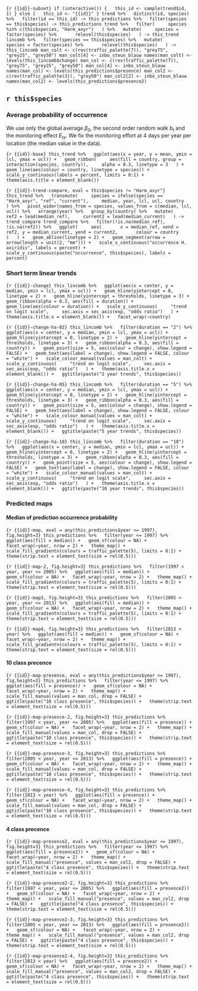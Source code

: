 ```{r {{id}}-subset}
if (interactive()) {
  this_id <- sample(trend$id, 1)
} else {
  this_id <- "{{id}}"
}
trend %>%
  distinct(id, species) %>%
  filter(id == this_id) -> this
predictions %>%
  filter(species == this$species) -> this_predictions
trend %>%
  filter(
    species %in% c(this$species, "Harm_axyr")
  ) %>%
  mutate(
    species = factor(species) %>%
      relevel(this$species)
  ) -> this_trend
lincomb %>%
  filter(species == this$species) %>%
  mutate(
    species = factor(species) %>%
      relevel(this$species)
  ) -> this_lincomb
man_colt <- c(rev(traffic_palette(7)), "grey75", "grey25", "grey50")
man_colt[4] <- inbo_steun_blauw
names(man_colt) <- levels(this_lincomb$change)
man_col <- c(rev(traffic_palette(7)), "grey75", "grey25", "grey50")
man_col[4] <- inbo_steun_blauw
names(man_col) <- levels(this_predictions$presence)
man_col2 <- c(rev(traffic_palette(3)), "grey50")
man_col2[2] <- inbo_steun_blauw
names(man_col2) <- levels(this_predictions$presence2)
```

## `r this$species`

### Average probability of occurrence

We use only the global average $\beta_0$, the second order random walk $b_t$ and the monitoring effect $E_{tx}$.
We fix the monitoring effort at 4 days per year per location (the median value in the data).

```{r {{id}}-base}
this_trend %>%
  ggplot(aes(x = year, y = mean, ymin = lcl, ymax = ucl)) +
  geom_ribbon(
    aes(fill = country, group = interaction(species, country)),
    alpha = 0.3, linetype = 3
  ) +
  geom_line(aes(colour = country, linetype = species)) +
  scale_y_continuous(labels = percent, limits = 0:1) +
  theme(axis.title = element_blank())
```

```{r {{id}}-trend-compare, eval = this$species != "Harm_axyr"}
this_trend %>%
  transmute(
    species = ifelse(species == "Harm_axyr", "ref", "current"),
    median, year, lcl, ucl, country
  ) %>%
  pivot_wider(names_from = species, values_from = c(median, lcl, ucl)) %>%
  arrange(year) %>%
  group_by(country) %>%
  mutate(
    ref2 = lead(median_ref),
    current2 = lead(median_current)
  ) -> trend_compare
trend_compare %>%
  filter(!is.na(median_ref), !is.na(ref2)) %>%
  ggplot(
    aes(
      x = median_ref, xend = ref2, y = median_current, yend = current2,
      colour = country
    )
  ) +
  geom_abline(linetype = 2) +
  geom_segment(arrow = arrow(length = unit(2, "mm"))) +
  scale_x_continuous("occurrence H. axiridis", labels = percent) +
  scale_y_continuous(paste("occurrence", this$species), labels = percent)
```

### Short term linear trends

```{r {{id}}-change}
this_lincomb %>%
  ggplot(aes(x = center, y = median, ymin = lcl, ymax = ucl)) +
  geom_hline(yintercept = 0, linetype = 2) +
  geom_hline(yintercept = thresholds, linetype = 3) +
  geom_ribbon(alpha = 0.3, aes(fill = duration)) +
  geom_line(aes(colour = duration)) +
  scale_y_continuous(
    "trend on logit scale",
    sec.axis = sec_axis(exp, "odds ratio")
  ) +
  theme(axis.title.x = element_blank()) +
  facet_wrap(~country)
```

```{r {{id}}-change-ha-02}
this_lincomb %>%
  filter(duration == "2") %>%
  ggplot(aes(x = center, y = median, ymin = lcl, ymax = ucl)) +
  geom_hline(yintercept = 0, linetype = 2) +
  geom_hline(yintercept = thresholds, linetype = 3) +
  geom_ribbon(alpha = 0.3, aes(fill = country)) +
  geom_point(size = 5, aes(colour = change), show.legend = FALSE) +
  geom_text(aes(label = change), show.legend = FALSE, colour = "white") +
  scale_colour_manual(values = man_colt) +
  scale_y_continuous(
    "trend on logit scale",
    sec.axis = sec_axis(exp, "odds ratio")
  ) +
  theme(axis.title.x = element_blank()) +
  ggtitle(paste("2 year trends", this$species))
```

```{r {{id}}-change-ha-05}
this_lincomb %>%
  filter(duration == "5") %>%
  ggplot(aes(x = center, y = median, ymin = lcl, ymax = ucl)) +
  geom_hline(yintercept = 0, linetype = 2) +
  geom_hline(yintercept = thresholds, linetype = 3) +
  geom_ribbon(alpha = 0.3, aes(fill = country)) +
  geom_point(size = 5, aes(colour = change), show.legend = FALSE) +
  geom_text(aes(label = change), show.legend = FALSE, colour = "white") +
  scale_colour_manual(values = man_colt) +
  scale_y_continuous(
    "trend on logit scale",
    sec.axis = sec_axis(exp, "odds ratio")
  ) +
  theme(axis.title.x = element_blank()) +
  ggtitle(paste("5 year trends", this$species))
```

```{r {{id}}-change-ha-10}
this_lincomb %>%
  filter(duration == "10") %>%
  ggplot(aes(x = center, y = median, ymin = lcl, ymax = ucl)) +
  geom_hline(yintercept = 0, linetype = 2) +
  geom_hline(yintercept = thresholds, linetype = 3) +
  geom_ribbon(alpha = 0.3, aes(fill = country)) +
  geom_point(size = 5, aes(colour = change), show.legend = FALSE) +
  geom_text(aes(label = change), show.legend = FALSE, colour = "white") +
  scale_colour_manual(values = man_colt) +
  scale_y_continuous(
    "trend on logit scale",
    sec.axis = sec_axis(exp, "odds ratio")
  ) +
  theme(axis.title.x = element_blank()) +
  ggtitle(paste("10 year trends", this$species))
```

### Predicted maps

#### Median of prediction occurrence probability

```{r {{id}}-map, eval = any(this_predictions$year <= 1997), fig.height=3}
this_predictions %>%
  filter(year <= 1997) %>%
  ggplot(aes(fill = median)) +
  geom_sf(colour = NA) +
  facet_wrap(~year, nrow = 2) +
  theme_map() +
  scale_fill_gradientn(colours = traffic_palette(5), limits = 0:1) +
  theme(strip.text = element_text(size = rel(0.5)))
```

```{r {{id}}-map-2, fig.height=3}
this_predictions %>%
  filter(1997 < year, year <= 2005) %>%
  ggplot(aes(fill = median)) +
  geom_sf(colour = NA) +
  facet_wrap(~year, nrow = 2) +
  theme_map() +
  scale_fill_gradientn(colours = traffic_palette(5), limits = 0:1) +
  theme(strip.text = element_text(size = rel(0.5)))
```

```{r {{id}}-map3, fig.height=3}
this_predictions %>%
  filter(2005 < year, year <= 2013) %>%
  ggplot(aes(fill = median)) +
  geom_sf(colour = NA) +
  facet_wrap(~year, nrow = 2) +
  theme_map() +
  scale_fill_gradientn(colours = traffic_palette(5), limits = 0:1) +
  theme(strip.text = element_text(size = rel(0.5)))
```

```{r {{id}}-map4, fig.height=3}
this_predictions %>%
  filter(2013 < year) %>%
  ggplot(aes(fill = median)) +
  geom_sf(colour = NA) +
  facet_wrap(~year, nrow = 2) +
  theme_map() +
  scale_fill_gradientn(colours = traffic_palette(5), limits = 0:1) +
  theme(strip.text = element_text(size = rel(0.5)))
```

#### 10 class precence

```{r {{id}}-map-presence, eval = any(this_predictions$year <= 1997), fig.height=3}
this_predictions %>%
  filter(year <= 1997) %>%
  ggplot(aes(fill = presence)) +
  geom_sf(colour = NA) +
  facet_wrap(~year, nrow = 2) +
  theme_map() +
  scale_fill_manual(values = man_col, drop = FALSE) +
  ggtitle(paste("10 class presence", this$species)) +
  theme(strip.text = element_text(size = rel(0.5)))
```

```{r {{id}}-map-presence-2, fig.height=3}
this_predictions %>%
  filter(1997 < year, year <= 2005) %>%
  ggplot(aes(fill = presence)) +
  geom_sf(colour = NA) +
  facet_wrap(~year, nrow = 2) +
  theme_map() +
  scale_fill_manual(values = man_col, drop = FALSE) +
  ggtitle(paste("10 class presence", this$species)) +
  theme(strip.text = element_text(size = rel(0.5)))
```

```{r {{id}}-map-presence-3, fig.height=3}
this_predictions %>%
  filter(2005 < year, year <= 2013) %>%
  ggplot(aes(fill = presence)) +
  geom_sf(colour = NA) +
  facet_wrap(~year, nrow = 2) +
  theme_map() +
  scale_fill_manual(values = man_col, drop = FALSE) +
  ggtitle(paste("10 class presence", this$species)) +
  theme(strip.text = element_text(size = rel(0.5)))
```

```{r {{id}}-map-presence-4, fig.height=3}
this_predictions %>%
  filter(2013 < year) %>%
  ggplot(aes(fill = presence)) +
  geom_sf(colour = NA) +
  facet_wrap(~year, nrow = 2) +
  theme_map() +
  scale_fill_manual(values = man_col, drop = FALSE) +
  ggtitle(paste("10 class presence", this$species)) +
  theme(strip.text = element_text(size = rel(0.5)))
```

#### 4 class precence

```{r {{id}}-map-presence2, eval = any(this_predictions$year <= 1997), fig.height=3}
this_predictions %>%
  filter(year <= 1997) %>%
  ggplot(aes(fill = presence2)) +
  geom_sf(colour = NA) +
  facet_wrap(~year, nrow = 2) +
  theme_map() +
  scale_fill_manual("presence", values = man_col2, drop = FALSE) +
  ggtitle(paste("4 class presence", this$species)) +
  theme(strip.text = element_text(size = rel(0.5)))
```

```{r {{id}}-map-presence2-2, fig.height=3}
this_predictions %>%
  filter(1997 < year, year <= 2005) %>%
  ggplot(aes(fill = presence2)) +
  geom_sf(colour = NA) +
  facet_wrap(~year, nrow = 2) +
  theme_map() +
  scale_fill_manual("presence", values = man_col2, drop = FALSE) +
  ggtitle(paste("4 class presence", this$species)) +
  theme(strip.text = element_text(size = rel(0.5)))
```

```{r {{id}}-map-presence2-3, fig.height=3}
this_predictions %>%
  filter(2005 < year, year <= 2013) %>%
  ggplot(aes(fill = presence2)) +
  geom_sf(colour = NA) +
  facet_wrap(~year, nrow = 2) +
  theme_map() +
  scale_fill_manual("presence", values = man_col2, drop = FALSE) +
  ggtitle(paste("4 class presence", this$species)) +
  theme(strip.text = element_text(size = rel(0.5)))
```

```{r {{id}}-map-presence2-4, fig.height=3}
this_predictions %>%
  filter(2013 < year) %>%
  ggplot(aes(fill = presence2)) +
  geom_sf(colour = NA) +
  facet_wrap(~year, nrow = 2) +
  theme_map() +
  scale_fill_manual("presence", values = man_col2, drop = FALSE) +
  ggtitle(paste("4 class presence", this$species)) +
  theme(strip.text = element_text(size = rel(0.5)))
```
